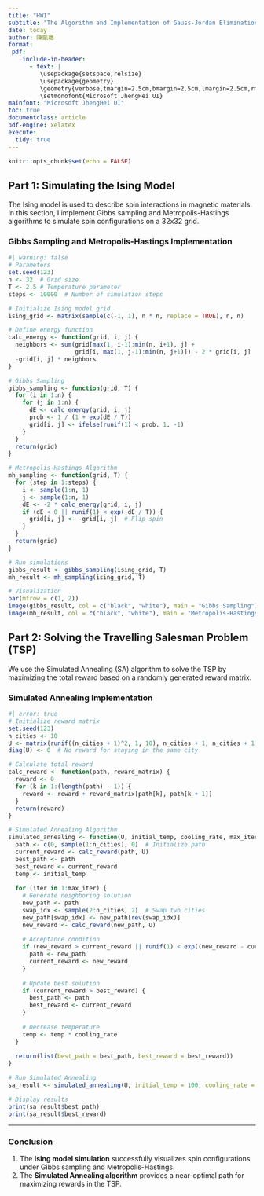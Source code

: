 ---
title: "HW1"
subtitle: "The Algorithm and Implementation of Gauss-Jordan Elimination, Sweep Operator, and Power Method"
date: today
author: 陳凱騫
format:
 pdf:
    include-in-header:
      - text: |
         \usepackage{setspace,relsize}
         \usepackage{geometry}
         \geometry{verbose,tmargin=2.5cm,bmargin=2.5cm,lmargin=2.5cm,rmargin=2.5cm}
         \setmonofont{Microsoft JhengHei UI} 
mainfont: "Microsoft JhengHei UI"
toc: true
documentclass: article
pdf-engine: xelatex
execute:
  tidy: true
---


```{r setup, include=FALSE}
knitr::opts_chunk$set(echo = FALSE)
```

## Part 1: Simulating the Ising Model

The Ising model is used to describe spin interactions in magnetic materials. In this section, I implement Gibbs sampling and Metropolis-Hastings algorithms to simulate spin configurations on a 32x32 grid.

### Gibbs Sampling and Metropolis-Hastings Implementation

```{r ising-model}
#| warning: false
# Parameters
set.seed(123)
n <- 32  # Grid size
T <- 2.5 # Temperature parameter
steps <- 10000  # Number of simulation steps

# Initialize Ising model grid
ising_grid <- matrix(sample(c(-1, 1), n * n, replace = TRUE), n, n)

# Define energy function
calc_energy <- function(grid, i, j) {
  neighbors <- sum(grid[max(1, i-1):min(n, i+1), j] + 
                   grid[i, max(1, j-1):min(n, j+1)]) - 2 * grid[i, j]
  -grid[i, j] * neighbors
}

# Gibbs Sampling
gibbs_sampling <- function(grid, T) {
  for (i in 1:n) {
    for (j in 1:n) {
      dE <- calc_energy(grid, i, j)
      prob <- 1 / (1 + exp(dE / T))
      grid[i, j] <- ifelse(runif(1) < prob, 1, -1)
    }
  }
  return(grid)
}

# Metropolis-Hastings Algorithm
mh_sampling <- function(grid, T) {
  for (step in 1:steps) {
    i <- sample(1:n, 1)
    j <- sample(1:n, 1)
    dE <- -2 * calc_energy(grid, i, j)
    if (dE < 0 || runif(1) < exp(-dE / T)) {
      grid[i, j] <- -grid[i, j]  # Flip spin
    }
  }
  return(grid)
}

# Run simulations
gibbs_result <- gibbs_sampling(ising_grid, T)
mh_result <- mh_sampling(ising_grid, T)

# Visualization
par(mfrow = c(1, 2))
image(gibbs_result, col = c("black", "white"), main = "Gibbs Sampling")
image(mh_result, col = c("black", "white"), main = "Metropolis-Hastings")
```

## Part 2: Solving the Travelling Salesman Problem (TSP)

We use the Simulated Annealing (SA) algorithm to solve the TSP by maximizing the total reward based on a randomly generated reward matrix.

### Simulated Annealing Implementation

```{r tsp-sa}
#| error: true
# Initialize reward matrix
set.seed(123)
n_cities <- 10
U <- matrix(runif((n_cities + 1)^2, 1, 10), n_cities + 1, n_cities + 1)
diag(U) <- 0  # No reward for staying in the same city

# Calculate total reward
calc_reward <- function(path, reward_matrix) {
  reward <- 0
  for (k in 1:(length(path) - 1)) {
    reward <- reward + reward_matrix[path[k], path[k + 1]]
  }
  return(reward)
}

# Simulated Annealing Algorithm
simulated_annealing <- function(U, initial_temp, cooling_rate, max_iter) {
  path <- c(0, sample(1:n_cities), 0)  # Initialize path
  current_reward <- calc_reward(path, U)
  best_path <- path
  best_reward <- current_reward
  temp <- initial_temp
  
  for (iter in 1:max_iter) {
    # Generate neighboring solution
    new_path <- path
    swap_idx <- sample(2:n_cities, 2)  # Swap two cities
    new_path[swap_idx] <- new_path[rev(swap_idx)]
    new_reward <- calc_reward(new_path, U)
    
    # Acceptance condition
    if (new_reward > current_reward || runif(1) < exp((new_reward - current_reward) / temp)) {
      path <- new_path
      current_reward <- new_reward
    }
    
    # Update best solution
    if (current_reward > best_reward) {
      best_path <- path
      best_reward <- current_reward
    }
    
    # Decrease temperature
    temp <- temp * cooling_rate
  }
  
  return(list(best_path = best_path, best_reward = best_reward))
}

# Run Simulated Annealing
sa_result <- simulated_annealing(U, initial_temp = 100, cooling_rate = 0.99, max_iter = 5000)

# Display results
print(sa_result$best_path)
print(sa_result$best_reward)
```

---

### Conclusion

1. The **Ising model simulation** successfully visualizes spin configurations under Gibbs sampling and Metropolis-Hastings.
2. The **Simulated Annealing algorithm** provides a near-optimal path for maximizing rewards in the TSP.
